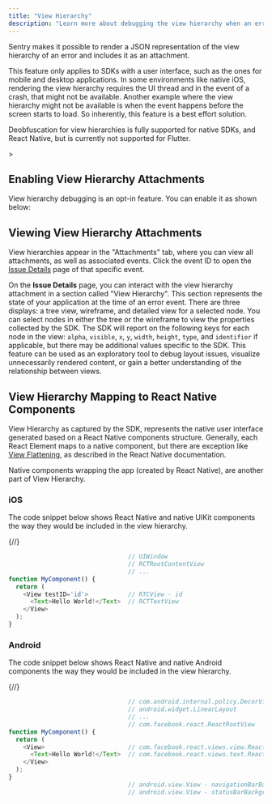 ```yaml
---
title: "View Hierarchy"
description: "Learn more about debugging the view hierarchy when an error occurs. Sentry pairs the view hierarchy representation with the original event, giving you additional insight into issues."
---
```


Sentry makes it possible to render a JSON representation of the view hierarchy of an error and includes it as an <PlatformLink to="/enriching-events/attachments/">attachment</PlatformLink>.

This feature only applies to SDKs with a user interface, such as the ones for mobile and desktop applications. In some environments like native iOS, rendering the view hierarchy requires the UI thread and in the event of a crash, that might not be available. Another example where the view hierarchy might not be available is when the event happens before the screen starts to load. So inherently, this feature is a best effort solution.

<Alert>

Deobfuscation for view hierarchies is fully supported for native SDKs, and React Native, but is currently not supported for Flutter.

</Alert>>

## Enabling View Hierarchy Attachments

View hierarchy debugging is an opt-in feature. You can enable it as shown below:

<PlatformContent includePath="enriching-events/attach-viewhierarchy" />

## Viewing View Hierarchy Attachments

View hierarchies appear in the "Attachments" tab, where you can view all attachments, as well as associated events. Click the event ID to open the [Issue Details](/product/issues/issue-details) page of that specific event.

<Include name="common-imgs/viewhierarchy-list-example" />

On the **Issue Details** page, you can interact with the view hierarchy attachment in a section called "View Hierarchy". This section represents the state of your application at the time of an error event. There are three displays: a tree view, wireframe, and detailed view for a selected node. You can select nodes in either the tree or the wireframe to view the properties collected by the SDK. The SDK will report on the following keys for each node in the view: `alpha`, `visible`, `x`, `y`, `width`, `height`, `type`, and `identifier` if applicable, but there may be additional values specific to the SDK. This feature can be used as an exploratory tool to debug layout issues, visualize unnecessarily rendered content, or gain a better understanding of the relationship between views.

<Include name="common-imgs/viewhierarchy-example" />

## View Hierarchy Mapping to React Native Components

View Hierarchy as captured by the SDK, represents the native user interface generated based on a React Native components structure. Generally, each React Element maps to a native component, but there are exception like [View Flattening](https://reactnative.dev/architecture/view-flattening), as described in the React Native documentation.

Native components wrapping the app (created by React Native), are another part of View Hierarchy.

### iOS

The code snippet below shows React Native and native UIKit components the way they would be included in the view hierarchy.

{/*<!-- prettier-ignore -->*/}
```javascript
                                 // UIWindow
                                 // RCTRootContentView
                                 // ...
function MyComponent() {
  return (
    <View testID='id'>           // RTCView - id
      <Text>Hello World!</Text>  // RCTTextView
    </View>
  );
}
```

### Android

The code snippet below shows React Native and native Android components the way they would be included in the view hierarchy.

{/*<!-- prettier-ignore -->*/}
```javascript
                                 // com.android.internal.policy.DecorView
                                 // android.widget.LinearLayout
                                 // ...
                                 // com.facebook.react.ReactRootView
function MyComponent() {
  return (
    <View>                       // com.facebook.react.views.view.ReactViewGroup
      <Text>Hello World!</Text>  // com.facebook.react.views.text.ReactTextView
    </View>
  );
}
                                 // android.view.View - navigationBarBackground
                                 // android.view.View - statusBarBackground
```
